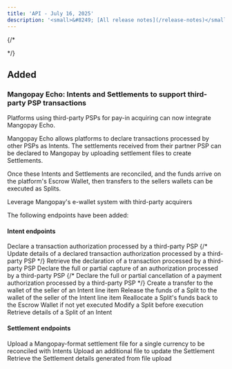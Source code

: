 ```yaml
---
title: 'API - July 16, 2025'  
description: '<small>&#8249; [All release notes](/release-notes)</small>'
---
```


{/* <div class="release-notes-page"> */}

## <span class="pill pill-green">Added</span>

### Mangopay Echo: Intents and Settlements to support third-party PSP transactions

Platforms using third-party PSPs for pay-in acquiring can now integrate Mangopay Echo. 

Mangopay Echo allows platforms to declare transactions processed by other PSPs as Intents. The settlements received from their partner PSP can be declared to Mangopay by uploading settlement files to create Settlements. 

Once these Intents and Settlements are reconciled, and the funds arrive on the platform's Escrow Wallet, then transfers to the sellers wallets can be executed as Splits. 

<CardGroup cols={1}>
<Card title="Mangopay Echo" href="/guides/echo">
Leverage Mangopay's e-wallet system with third-party acquirers
</Card>
</CardGroup>

The following endpoints have been added: 

#### Intent endpoints 

<CardGroup cols={1}>
<Card title="POST Create an Intent" href="/api-reference/intents/create-intent">
Declare a transaction authorization processed by a third-party PSP
</Card>
{/* <Card title="PUT Update an Intent" href="/api-reference/intents/update-intent">
Update details of a declared transaction authorization processed by a third-party PSP
</Card> */}
<Card title="GET View an Intent" href="/api-reference/intents/view-intent">
Retrieve the declaration of a transaction processed by a third-party PSP
</Card>
<Card title="POST Create a Capture of an Intent" href="/api-reference/intents/create-intent-capture">
Declare the full or partial capture of an authorization processed by a third-party PSP
</Card>
{/* <Card title="PUT Create a Cancel of an Intent" href="/api-reference/intents/create-intent-cancel">
Declare the full or partial cancellation of a payment authorization processed by a third-party PSP
</Card> */}
</CardGroup>

<CardGroup cols={1}>
<Card title="POST Create a Split of an Intent" href="/api-reference/intents/create-intent-split">
Create a transfer to the wallet of the seller of an Intent line item
</Card>
<Card title="POST Execute a Split of an Intent" href="/api-reference/intents/execute-intent-split">
Release the funds of a Split to the wallet of the seller of the Intent line item
</Card>
<Card title="POST Reverse a Split of an Intent" href="/api-reference/intents/reverse-intent-split">
Reallocate a Split's funds back to the Escrow Wallet if not yet executed
</Card>
<Card title="PUT Update a Split of an Intent" href="/api-reference/intents/update-intent-split">
Modify a Split before execution
</Card>
<Card title="GET View a Split of an Intent" href="/api-reference/intents/view-intent-split">
Retrieve details of a Split of an Intent
</Card>
</CardGroup>

#### Settlement endpoints

<CardGroup cols={1}>
<Card title="POST Create a Settlement" href="/api-reference/settlements/create-settlement">
Upload a Mangopay-format settlement file for a single currency to be reconciled with Intents
</Card>
<Card title="PUT Update a Settlement" href="/api-reference/settlements/update-settlement">
Upload an additional file to update the Settlement
</Card>
<Card title="GET View a Settlement" href="/api-reference/settlements/view-settlement">
Retrieve the Settlement details generated from file upload
</Card>
</CardGroup>

